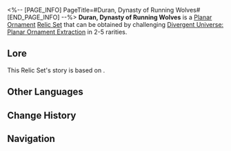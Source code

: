 <%-- [PAGE_INFO]
PageTitle=#Duran, Dynasty of Running Wolves#
[END_PAGE_INFO] --%>
{{Relic Set Infobox
|id           = 83154
|image1       = Item Duran, Dynasty of Running Wolves.png{{subst:void|<!--$UPLOAD:<<SpriteOutput/ItemFigures/71034.png>-<Item Duran, Dynasty of Running Wolves.png>-<Relic Icons>>-->}}
|type         = Planar Ornament
|2pcBonus     = When an ally uses a Follow-up ATK, the wearer gains 1 stack of Merit, stacking up to 5 time(s). Each stack of Merit increases the DMG dealt by the wearer's Follow-up ATKs by 5%. When there are 5 stacks, additionally increases the wearer's CRIT DMG by 25%.
|linkrope     = Duran's Tent of Golden Sky
|planarsphere = Duran's Mechabeast Bridle
|rarity       = 2345
|source2.1    = [[Divergent Universe: Planar Ornament Extraction]]
|source3.1    = [[Divergent Universe: Planar Ornament Extraction]]
|source4.1    = [[Divergent Universe: Planar Ornament Extraction]]
|source5.1    = [[Divergent Universe: Planar Ornament Extraction]]
|source5.2    = [[Synthesize Relics]]
|utility1     = 
|utility2     = 
|utility3     = 
}}
'''Duran, Dynasty of Running Wolves''' is a [[Relic#Planar Ornaments|Planar Ornament]] [[Relic/Sets|Relic Set]] that can be obtained by challenging [[Divergent Universe: Planar Ornament Extraction]] in 2-5{{Icon/Stars|1}} rarities.

==Lore==
This Relic Set's story is based on {{tx}}.
{{Relic Lore|Duran, Dynasty of Running Wolves}}

==Other Languages==
{{Other Languages
|en   = Duran, Dynasty of Running Wolves
|zhs  = 奔狼的都蓝王朝
|zht  = 奔狼的都藍王朝
|ja   = 奔狼の都藍王朝
|ko   = 질주하는 늑대의 도람 왕조
|es   = Duran, dinastía de lobos raudos
|fr   = Duran, dynastie des loups
|ru   = Дуранская династия волков
|th   = Duran, Dynasty of Running Wolves
|vi   = Duran - Vương Triều Sói Hoang
|de   = Duran, Dynastie der rennenden Wölfe
|id   = Duran, Dynasty of Running Wolves
|pt   = Duran, Dinastia dos Lobos Errantes
}}

==Change History==
{{Change History|2.3}}

==Navigation==
{{Relic Set Navbox}}